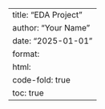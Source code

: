---
title: "EDA Project"
author: "Your Name"
date: "2025-01-01"
format:
  html:
    code-fold: true
    toc: true
---